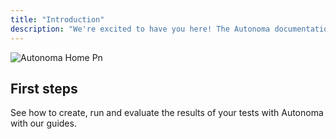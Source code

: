 ```yaml
---
title: "Introduction"
description: "We're excited to have you here! The Autonoma documentation is your go-to resource for understanding, navigating, and utilizing our platform to its fullest potential. "
---
```


![Autonoma Home Pn](/images/autonomaHome.png)

## First steps

See how to create, run and evaluate the results of your tests with Autonoma with our guides.

<Card title="Getting started guide" icon="sparkles" href="https://autonoma-9e2c48c0.mintlify.app/getting_started">
  
</Card>

<CardGroup cols="2">
  <Card title="Writing tests" icon="pen-to-square" href="https://autonoma-9e2c48c0.mintlify.app/writing_tests" cta="Learn how to write your first test">
    
  </Card>
  <Card title="Integrate to CI/CD" icon="code" href="https://autonoma-9e2c48c0.mintlify.app/cicd_integration" cta="Integrate your tests in a CI/CD">
    
  </Card>
  <Card title="Create a new test" icon="newspaper" href="https://autonoma-9e2c48c0.mintlify.app/new_test" cta="Guide on how to create a new test">
    
  </Card>
  <Card title="Running tests" icon="play" href="https://autonoma-9e2c48c0.mintlify.app/running_tests" cta="Guide on how to run your tests">
    
  </Card>
  <Card title="Applications" icon="computer" href="https://autonoma-9e2c48c0.mintlify.app/applications" cta="Add and manage your apps">
    
  </Card>
</CardGroup>